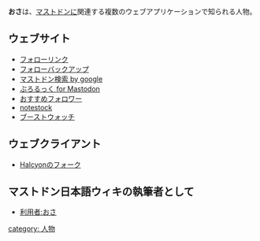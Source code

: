 {{Infobox person
| Name     = おさ
| Image    = [[file:osapon.png|120px|おさ]]
<!-- | Color    = #319D32 -->
| Country  = 日本
| Instance = [[mstdn.nere9.help]]
| Link     = [https://mstdn.nere9.help/@osapon @osapon@mstdn.nere9.help]<br />https://osa-p.net
<!-- | Else     = [[mstdn.jp]]管理人 -->
}}'''おさ'''は、[[Mastodon|マストドン]]に関連する複数のウェブアプリケーションで知られる人物。

==ウェブサイト==
* [[フォローリンク]]
* [[フォローバックアップ]]
* [[マストドン検索 by google]]
* [[ぶろるっく for Mastodon]]
* [[おすすめフォロワー]]
* [[notestock]]
* [[ブーストウォッチ]]

==ウェブクライアント==
* [[Halcyon]]のフォーク

==マストドン日本語ウィキの執筆者として==
* [[利用者:おさ]]

{{DEFAULTSORT:おさ}}
[[category: 人物]]